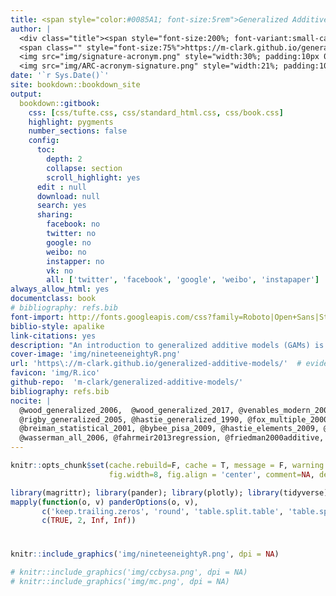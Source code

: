 ```yaml
---
title: <span style="color:#0085A1; font-size:5rem">Generalized Additive Models</span>
author: |
  <div class="title"><span style="font-size:200%; font-variant:small-caps; ">Michael Clark</span><br><br>
  <span class="" style="font-size:75%">https://m-clark.github.io/generalized-additive-models/</span><br><br>
  <img src="img/signature-acronym.png" style="width:30%; padding:10px 0;"> <br>
  <img src="img/ARC-acronym-signature.png" style="width:21%; padding:10px 0;"> </div>
date: '`r Sys.Date()`'
site: bookdown::bookdown_site
output:
  bookdown::gitbook:
    css: [css/tufte.css, css/standard_html.css, css/book.css]
    highlight: pygments
    number_sections: false
    config:
      toc:
        depth: 2
        collapse: section
        scroll_highlight: yes
      edit : null
      download: null
      search: yes
      sharing:
        facebook: no
        twitter: no
        google: no
        weibo: no
        instapper: no
        vk: no
        all: ['twitter', 'facebook', 'google', 'weibo', 'instapaper']
always_allow_html: yes
documentclass: book
# bibliography: refs.bib
font-import: http://fonts.googleapis.com/css?family=Roboto|Open+Sans|Stalemate|Alex+Brush
biblio-style: apalike
link-citations: yes
description: "An introduction to generalized additive models (GAMs) is provided, with an emphasis on generalization from familiar linear models. It makes extensive use of the mgcv package in R.  Discussion includes common approaches, standard extensions, and relations to other techniques.  More technical modeling details are described and demonstrated as well."
cover-image: 'img/nineteeneightyR.png'
url: 'https\://m-clark.github.io/generalized-additive-models/'  # evidently the \: is required or you'll get text in the title/toc area
favicon: 'img/R.ico'
github-repo:  'm-clark/generalized-additive-models/'
bibliography: refs.bib
nocite: | 
  @wood_generalized_2006,  @wood_generalized_2017, @venables_modern_2002, @rasmussen_gaussian_2006, @hardin_generalized_2012, 
  @rigby_generalized_2005, @hastie_generalized_1990, @fox_multiple_2000, @fox_nonparametric_2000,
  @breiman_statistical_2001, @bybee_pisa_2009, @hastie_elements_2009, @ruppert_semiparametric_2003,
  @wasserman_all_2006, @fahrmeir2013regression, @friedman2000additive, @shalizi2016
---
```

```r
knitr::opts_chunk$set(cache.rebuild=F, cache = T, message = F, warning = F, R.options=list(width=120), 
                      fig.width=8, fig.align = 'center', comment=NA, dev='svglite', dev.args = list(bg = 'transparent'))
```

```r
library(magrittr); library(pander); library(plotly); library(tidyverse); library(lazerhawk); library(broom); library(htmltools)
mapply(function(o, v) panderOptions(o, v),
       c('keep.trailing.zeros', 'round', 'table.split.table', 'table.split.cells'), 
       c(TRUE, 2, Inf, Inf))
```

#

```r
knitr::include_graphics('img/nineteeneightyR.png', dpi = NA)
```


```r
# knitr::include_graphics('img/ccbysa.png', dpi = NA)
# knitr::include_graphics('img/mc.png', dpi = NA)
```



